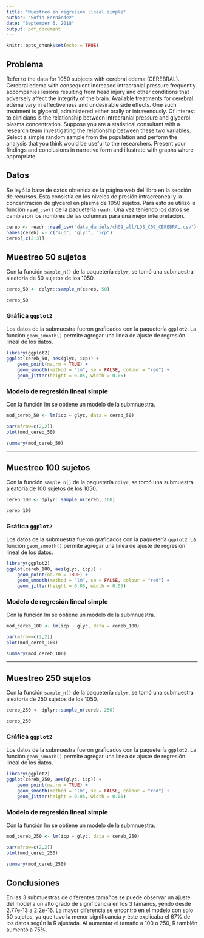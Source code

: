 ```yaml
---
title: "Muestreo en regresión lineal simple"
author: "Sofía Fernández"
date: "September 6, 2018"
output: pdf_document
---
```


```r
knitr::opts_chunk$set(echo = TRUE)
```

## Problema

Refer to the data for 1050 subjects with cerebral edema (CEREBRAL). 
Cerebral edema with consequent increased intracranial pressure frequently accompanies lesions resulting from head injury and other conditions that adversely affect the integrity of the brain. 
Available treatments for cerebral edema vary in effectiveness and undesirable side effects. 
One such treatment is glycerol, administered either orally or intravenously. 
Of interest to clinicians is the relationship between intracranial pressure and glycerol plasma concentration. 
Suppose you are a statistical consultant with a research team investigating the relationship between these two variables. 
Select a simple random sample from the population and perform the analysis that you think would be useful to the researchers. 
Present your findings and conclusions in narrative form and illustrate with graphs where appropriate. 

## Datos

Se leyó la base de datos obtenida de la página web del libro en la sección de recursos. 
Esta consistía en los niveles de presión intracreaneal y la concentración de glycerol en plasma de 1050 sujetos. 
Para esto se utilizó la función `read_csv()` de la paquetería `readr`. 
Una vez teniendo los datos se cambiaron los nombres de las columnas para una mejor interpretación. 

```r
cereb <- readr::read_csv("data_daniels/ch09_all/LDS_C09_CEREBRAL.csv")
names(cereb) <- c("sub", "glyc", "icp")
cereb[,c(2:3)]
```


## Muestreo 50 sujetos

Con la función `sample_n()` de la paquetería `dplyr`, se tomó una submuestra aleatoria de 50 sujetos de los 1050. 

```r
cereb_50 <- dplyr::sample_n(cereb, 50)
```

```r
cereb_50
```

### Gráfica `ggplot2`

Los datos de la submuestra fueron graficados con la paquetería `ggplot2`. 
La función `geom_smooth()` permite agregar una linea de ajuste de regresión lineal de los datos. 

```r
library(ggplot2)
ggplot(cereb_50, aes(glyc, icp)) + 
    geom_point(na.rm = TRUE) + 
    geom_smooth(method = "lm", se = FALSE, colour = "red") + 
    geom_jitter(height = 0.05, width = 0.05)
```

### Modelo de regresión lineal simple

Con la función lm se obtiene un modelo de la submnuestra. 

```r
mod_cereb_50 <- lm(icp ~ glyc, data = cereb_50)
```

```r
par(mfrow=c(2,2))
plot(mod_cereb_50)
```

```r
summary(mod_cereb_50)
```

***

## Muestreo 100 sujetos

Con la función `sample_n()` de la paquetería `dplyr`, se tomó una submuestra aleatoria de 100 sujetos de los 1050. 

```r
cereb_100 <- dplyr::sample_n(cereb, 100)
```

```r
cereb_100
```

### Gráfica `ggplot2`

Los datos de la submuestra fueron graficados con la paquetería `ggplot2`. 
La función `geom_smooth()` permite agregar una linea de ajuste de regresión lineal de los datos. 

```r
library(ggplot2)
ggplot(cereb_100, aes(glyc, icp)) + 
    geom_point(na.rm = TRUE) + 
    geom_smooth(method = "lm", se = FALSE, colour = "red") + 
    geom_jitter(height = 0.05, width = 0.05)
```

### Modelo de regresión lineal simple

Con la función lm se obtiene un modelo de la submnuestra. 

```r
mod_cereb_100 <- lm(icp ~ glyc, data = cereb_100)
```

```r
par(mfrow=c(2,2))
plot(mod_cereb_100)
```

```r
summary(mod_cereb_100)
```

***

## Muestreo 250 sujetos

Con la función `sample_n()` de la paquetería `dplyr`, se tomó una submuestra aleatoria de 250 sujetos de los 1050. 

```r
cereb_250 <- dplyr::sample_n(cereb, 250)
```

```r
cereb_250
```

### Gráfica `ggplot2`

Los datos de la submuestra fueron graficados con la paquetería `ggplot2`. 
La función `geom_smooth()` permite agregar una linea de ajuste de regresión lineal de los datos. 

```r
library(ggplot2)
ggplot(cereb_250, aes(glyc, icp)) + 
    geom_point(na.rm = TRUE) + 
    geom_smooth(method = "lm", se = FALSE, colour = "red") + 
    geom_jitter(height = 0.05, width = 0.05)
```

### Modelo de regresión lineal simple

Con la función lm se obtiene un modelo de la submnuestra. 

```r
mod_cereb_250 <- lm(icp ~ glyc, data = cereb_250)
```

```r
par(mfrow=c(2,2))
plot(mod_cereb_250)
```

```r
summary(mod_cereb_250)
```

## Conclusiones

En las 3 submuestras de diferentes tamaños se puede observar un ajuste del model a un alto grado de significancia en los 3 tamaños, yendo desde 2.77e-13 a 2.2e-16. 
La mayor diferencia se encontró en el modelo con solo 50 sujetos, ya que tuvo la menor significancia y éste explicaba el 67% de los datos según la R ajustada. 
Al aumentar el tamaño a 100 o 250, R también aumentó a 75%. 